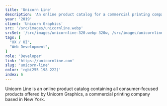 ```yaml
---
title: 'Unicorn Line'
description: 'An online product catalog for a commercial printing company.'
year: '2019'
client: 'Unicorn Graphics'
src: '/src/images/unicornline.webp'
srcSet: '/src/images/unicornline-320.webp 320w, /src/images/unicornline-640.webp 640w, /src/images/unicornline-1024.webp 1024w,'
tags: [
  "UX / UI",
  "Web Development",
]
role: 'Developer'
link: 'https://unicornline.com'
slug: 'unicorn-line'
color: 'rgb(255 198 222)'
index: 6
---
```

Unicorn Line is an online product catalog containing all consumer-focused products offered by Unicorn Graphics, a commercial printing company based in New York.